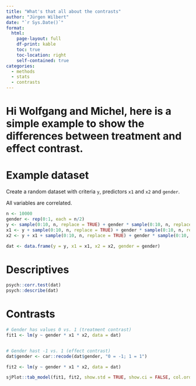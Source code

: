 ```yaml
---
title: "What's that all about the contrasts"
author: "Jürgen Wilbert"
date: "`r Sys.Date()`"
format:
  html:
    page-layout: full
    df-print: kable
    toc: true
    toc-location: right
    self-contained: true
categories:
  - methods
  - stats
  - contrasts
---
```


# Hi Wolfgang and Michel, here is a simple example to show the differences between treatment and effect contrast.

# Example dataset

Create a random dataset with criteria `y`, predictors `x1` and `x2` and `gender`.

All variables are correlated.

```r
n <- 10000
gender <- rep(0:1, each = n/2)
y <- sample(0:10, n, replace = TRUE) + gender * sample(0:10, n, replace = TRUE)
x1 <- y + sample(0:10, n, replace = TRUE) + gender * sample(0:10, n, replace = TRUE)
x2 <- y + x1 + sample(0:10, n, replace = TRUE) + gender * sample(0:10, n, replace = TRUE)

dat <- data.frame(y = y, x1 = x1, x2 = x2, gender = gender)
```

# Descriptives

```r
psych::corr.test(dat)
psych::describe(dat)
```

# Contrasts



```r
# Gender has values 0 vs. 1 (treatment contrast)
fit1 <- lm(y ~ gender * x1 * x2, data = dat)


# Gender hast -1 vs. 1 (effect contrast)
dat$gender <- car::recode(dat$gender, "0 = -1; 1 = 1")

fit2 <- lm(y ~ gender * x1 * x2, data = dat)

sjPlot::tab_model(fit1, fit2, show.std = TRUE, show.ci = FALSE, col.order = c("est", "se", "std.est", "p"), digits = 4)
```

